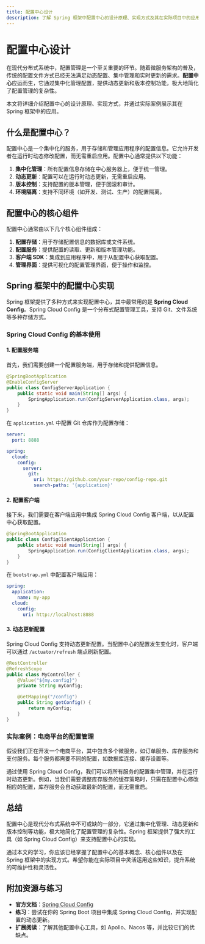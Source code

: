 ```yaml
---
title: 配置中心设计
description: 了解 Spring 框架中配置中心的设计原理、实现方式及其在实际项目中的应用场景。
---
```


# 配置中心设计

在现代分布式系统中，配置管理是一个至关重要的环节。随着微服务架构的普及，传统的配置文件方式已经无法满足动态配置、集中管理和实时更新的需求。**配置中心**应运而生，它通过集中化管理配置，提供动态更新和版本控制功能，极大地简化了配置管理的复杂性。

本文将详细介绍配置中心的设计原理、实现方式，并通过实际案例展示其在 Spring 框架中的应用。

## 什么是配置中心？

配置中心是一个集中化的服务，用于存储和管理应用程序的配置信息。它允许开发者在运行时动态修改配置，而无需重启应用。配置中心通常提供以下功能：

1. **集中化管理**：所有配置信息存储在中心服务器上，便于统一管理。
2. **动态更新**：配置可以在运行时动态更新，无需重启应用。
3. **版本控制**：支持配置的版本管理，便于回滚和审计。
4. **环境隔离**：支持不同环境（如开发、测试、生产）的配置隔离。

## 配置中心的核心组件

配置中心通常由以下几个核心组件组成：

1. **配置存储**：用于存储配置信息的数据库或文件系统。
2. **配置服务**：提供配置的读取、更新和版本管理功能。
3. **客户端 SDK**：集成到应用程序中，用于从配置中心获取配置。
4. **管理界面**：提供可视化的配置管理界面，便于操作和监控。

## Spring 框架中的配置中心实现

Spring 框架提供了多种方式来实现配置中心，其中最常用的是 **Spring Cloud Config**。Spring Cloud Config 是一个分布式配置管理工具，支持 Git、文件系统等多种存储方式。

### Spring Cloud Config 的基本使用

#### 1. 配置服务端

首先，我们需要创建一个配置服务端，用于存储和提供配置信息。

```java
@SpringBootApplication
@EnableConfigServer
public class ConfigServerApplication {
    public static void main(String[] args) {
        SpringApplication.run(ConfigServerApplication.class, args);
    }
}
```

在 `application.yml` 中配置 Git 仓库作为配置存储：

```yaml
server:
  port: 8888

spring:
  cloud:
    config:
      server:
        git:
          uri: https://github.com/your-repo/config-repo.git
          search-paths: '{application}'
```

#### 2. 配置客户端

接下来，我们需要在客户端应用中集成 Spring Cloud Config 客户端，以从配置中心获取配置。

```java
@SpringBootApplication
public class ConfigClientApplication {
    public static void main(String[] args) {
        SpringApplication.run(ConfigClientApplication.class, args);
    }
}
```

在 `bootstrap.yml` 中配置客户端应用：

```yaml
spring:
  application:
    name: my-app
  cloud:
    config:
      uri: http://localhost:8888
```

#### 3. 动态更新配置

Spring Cloud Config 支持动态更新配置。当配置中心的配置发生变化时，客户端可以通过 `/actuator/refresh` 端点刷新配置。

```java
@RestController
@RefreshScope
public class MyController {
    @Value("${my.config}")
    private String myConfig;

    @GetMapping("/config")
    public String getConfig() {
        return myConfig;
    }
}
```

### 实际案例：电商平台的配置管理

假设我们正在开发一个电商平台，其中包含多个微服务，如订单服务、库存服务和支付服务。每个服务都需要不同的配置，如数据库连接、缓存设置等。

通过使用 Spring Cloud Config，我们可以将所有服务的配置集中管理，并在运行时动态更新。例如，当我们需要调整库存服务的缓存策略时，只需在配置中心修改相应的配置，库存服务会自动获取最新的配置，而无需重启。

## 总结

配置中心是现代分布式系统中不可或缺的一部分，它通过集中化管理、动态更新和版本控制等功能，极大地简化了配置管理的复杂性。Spring 框架提供了强大的工具（如 Spring Cloud Config）来支持配置中心的实现。

通过本文的学习，你应该已经掌握了配置中心的基本概念、核心组件以及在 Spring 框架中的实现方式。希望你能在实际项目中灵活运用这些知识，提升系统的可维护性和灵活性。

## 附加资源与练习

- **官方文档**：[Spring Cloud Config](https://spring.io/projects/spring-cloud-config)
- **练习**：尝试在你的 Spring Boot 项目中集成 Spring Cloud Config，并实现配置的动态更新。
- **扩展阅读**：了解其他配置中心工具，如 Apollo、Nacos 等，并比较它们的优缺点。

